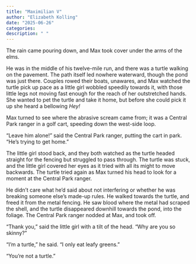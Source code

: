 ```yaml
---
title: "Maximilian V"
author: "Elizabeth Kolling"
date: "2025-06-26"
categories: 
description: " "
---
```




The rain came pouring down, and Max took cover under the arms of the elms. 

He was in the middle of his twelve-mile run, and there was a turtle walking on the pavement. The path itself led nowhere waterward, though the pond was just there. Couples rowed their boats, unawares, and Max watched the turtle pick up pace as a little girl wobbled speedily towards it, with those little legs not moving fast enough for the reach of her outstretched hands. She wanted to pet the turtle and take it home, but before she could pick it up she heard a bellowing *Hey!*

Max turned to see where the abrasive scream came from; it was a Central Park ranger in a golf cart, speeding down the west-side loop. 

“Leave him alone!” said the Central Park ranger, putting the cart in park. “He’s trying to get home.”

The little girl stood back, and they both watched as the turtle headed straight for the fencing but struggled to pass through. The turtle was stuck, and the little girl covered her eyes as it tried with all its might to move backwards. The turtle tried again as Max turned his head to look for a moment at the Central Park ranger. 

He didn’t care what he’d said about not interfering or whether he was breaking someone else’s made-up rules. He walked towards the turtle, and freed it from the metal fencing. He saw blood where the metal had scraped the shell, and the turtle disappeared downhill towards the pond, into the foliage. The Central Park ranger nodded at Max, and took off. 

“Thank you,” said the little girl with a tilt of the head. “Why are you so skinny?"

“I’m a turtle,” he said. “I only eat leafy greens.”

“You’re not a turtle.”